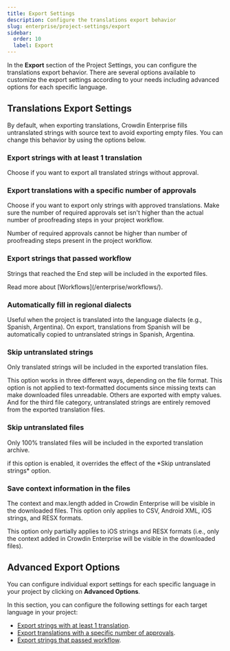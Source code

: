 ```yaml
---
title: Export Settings
description: Configure the translations export behavior
slug: enterprise/project-settings/export
sidebar:
  order: 10
  label: Export
---
```



In the **Export** section of the Project Settings, you can configure the translations export behavior. There are several options available to customize the export settings according to your needs including advanced options for each specific language.

## Translations Export Settings

By default, when exporting translations, Crowdin Enterprise fills untranslated strings with source text to avoid exporting empty files. You can change this behavior by using the options below.

### Export strings with at least 1 translation

Choose if you want to export all translated strings without approval.

### Export translations with a specific number of approvals

Choose if you want to export only strings with approved translations. Make sure the number of required approvals set isn't higher than the actual number of proofreading steps in your project workflow.

<Aside type="caution">
  Number of required approvals cannot be higher than number of proofreading steps present in the project workflow.
</Aside>

### Export strings that passed workflow

Strings that reached the End step will be included in the exported files.

<ReadMore>
  Read more about [Workflows](/enterprise/workflows/).
</ReadMore>

### Automatically fill in regional dialects

Useful when the project is translated into the language dialects (e.g., Spanish, Argentina). On export, translations from Spanish will be automatically copied to untranslated strings in Spanish, Argentina.

### Skip untranslated strings

Only translated strings will be included in the exported translation files.

This option works in three different ways, depending on the file format. This option is not applied to text-formatted documents since missing texts can make downloaded files unreadable. Others are exported with empty values. And for the third file category, untranslated strings are entirely removed from the exported translation files.

<Include file="skip-untranslated-strings-formats.mdx" />

### Skip untranslated files

Only 100% translated files will be included in the exported translation archive.

<Aside>
  if this option is enabled, it overrides the effect of the *Skip untranslated strings* option.
</Aside>

### Save context information in the files

The context and max.length added in Crowdin Enterprise will be visible in the downloaded files. This option only applies to CSV, Android XML, iOS strings, and RESX formats.

<Aside type="caution" title="Limitations">
  This option only partially applies to iOS strings and RESX formats (i.e., only the context added in Crowdin Enterprise will be visible in the downloaded files).
</Aside>

## Advanced Export Options

You can configure individual export settings for each specific language in your project by clicking on **Advanced Options**.

In this section, you can configure the following settings for each target language in your project:

- [Export strings with at least 1 translation](#export-strings-with-at-least-1-translation).
- [Export translations with a specific number of approvals](#export-translations-with-a-specific-number-of-approvals).
- [Export strings that passed workflow](#export-strings-that-passed-workflow).
